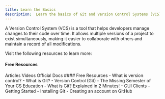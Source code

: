 ```yaml
---
title: Learn the Basics
description:  Learn the basics of Git and Version Control Systems (VCS).
---
```




A Version Control System (VCS) is a tool that helps developers manage changes to their code over time. It allows multiple versions of a project to exist simultaneously, making it easier to collaborate with others and maintain a record of all modifications.

Visit the following resources to learn more:

#### Free Resources

<Tabs defaultValue="official">
<TabsList>
<TabsTrigger value="article">Articles</TabsTrigger>
<TabsTrigger value="video">Videos</TabsTrigger>
<TabsTrigger value="official">Official Docs</TabsTrigger>
</TabsList>
#### Free Resources
<TabsContent value="article">
<Note type="note" title="article">
- <Link href="https://www.atlassian.com/git/tutorials/what-is-version-control">What is version control?</Link>
- <Link href="https://www.datacamp.com/blog/all-about-git">What is Git?</Link>
- <Link href="https://missing.csail.mit.edu/2020/version-control/">Version Control (Git) - The Missing Semester of Your CS Education</Link>
</Note>
</TabsContent>
<TabsContent value="video">
<Note type="note" title="video" >
- <Link href="https://www.youtube.com/watch?v=2ReR1YJrNOM">What is Git? Explained in 2 Minutes!</Link>
</Note>
</TabsContent>
<TabsContent value="official">
<Note type="note" title="official" >
- <Link href="https://git-scm.com/downloads/guis">GUI Clients</Link>
- <Link href="https://git-scm.com/book/en/v2/Getting-Started-Installing-Git">Getting Started - Installing Git</Link>
- <Link href="https://docs.github.com/en/get-started/start-your-journey/creating-an-account-on-github">Creating an account on GitHub</Link>
</Note>
</TabsContent>
</Tabs>